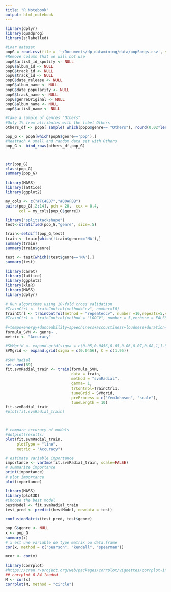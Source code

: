 ```yaml
---
title: "R Notebook"
output: html_notebook
---
```


```r
library(dplyr)
library(quadprog)
library(sjlabelled)

#Loar dataset
popG = read.csv(file = '~/Documents/dp_datamining/data/popSongs.csv', sep = ";", header = TRUE, na.strings = "?")
#Remove column that we will not use
popG$artist_id_spotify <- NULL
popG$album_id <- NULL
popG$track_id <- NULL
popG$track_id <- NULL
popG$date_release <- NULL
popG$album_name <- NULL
popG$date_popularity <- NULL
popG$track_name <- NULL
popG$genreOriginal <- NULL
popG$album_name <- NULL
popG$artist_name <- NULL

#take a sample of genres "Others"
#Only 1% from attributes with the label Others
others_df <- popG[ sample( which(popG$genre== "Others"), round(0.02*length(which(popG$genre== "Others")))), ]

pop_G <- popG[which(popG$genre=='pop'),]
#Reattach A small and random data set with Others
pop_G <- bind_rows(others_df,pop_G)



str(pop_G)
class(pop_G)
summary(pop_G)
```

```r
library(MASS)
library(lattice)
library(ggplot2)

my_cols <- c("#FC4E07","#00AFBB")  
pairs(pop_G[,2:14], pch = 20,  cex = 0.4,
      col = my_cols[pop_G$genre])
```
```r
library("splitstackshape")
test<-stratified(pop_G,"genre", size=.5)

train<-setdiff(pop_G,test)
train <- train[which(!train$genre=='NA'),]
summary(train)
summary(train$genre)

test <- test[which(!test$genre=='NA'),]
summary(test)
```
```r
library(caret)
library(lattice)
library(ggplot2)
library(klaR)
library(MASS)
library(dplyr)

# Run algorithms using 10-fold cross validation
#TrainCtrl <- trainControl(method="cv", number=10)
TrainCtrl <- trainControl(method = "repeatedcv", number =10,repeats=5,verbose = FALSE)
#TrainCtrl <- trainControl(method = "LOOCV", number = 5,verbose = FALSE)

#+tempo+energy+danceability+speechiness+accoustiness+loudness+duration+valence+instrumentalness
formula_SVM <- genre~ .
metric <- "Accuracy"

#SVMgrid <- expand.grid(sigma = c(0.05,0.0456,0.05,0.06,0.07,0.08,1,1.5,2,3), C = c(0.5,0.6,0.7,1,1.5,1.596,1.65,1.89,1.95,2,2.2,2.5,3,3.4,4,5))
SVMgrid <- expand.grid(sigma = c(0.0456), C = c(1.95))

#SVM Radial 
set.seed(89)
fit.svmRadial_train <- train(formula_SVM,
                             data = train,
                             method = "svmRadial",
                             gamma= 1,
                             trControl=TrainCtrl1,
                             tuneGrid = SVMgrid,
                             preProcess = c("YeoJohnson", "scale"),
                             tuneLength = 10)
fit.svmRadial_train
#plot(fit.svmRadial_train)




```
```r
# compare accuracy of models
#dotplot(results)
plot(fit.svmRadial_train,
     plotType = "line",
     metric = "Accuracy")
```


```r
# estimate variable importance
importance <- varImp(fit.svmRadial_train, scale=FALSE)
# summarize importance
print(importance)
# plot importance
plot(importance)
```

```r
library(MASS)
library(plot3D)
#Choose the best model
bestModel <- fit.svmRadial_train
test_pred <- predict(bestModel, newdata = test)

confusionMatrix(test_pred, test$genre)
```



```r

pop_G$genre <- NULL
x <- pop_G
summary(x)
# x est une variable de type matrix ou data.frame
cor(x, method = c("pearson", "kendall", "spearman"))

mcor <- cor(x)

library(corrplot)
#https://cran.r-project.org/web/packages/corrplot/vignettes/corrplot-intro.html
## corrplot 0.84 loaded
M <- cor(x)
corrplot(M, method = "circle")
```

